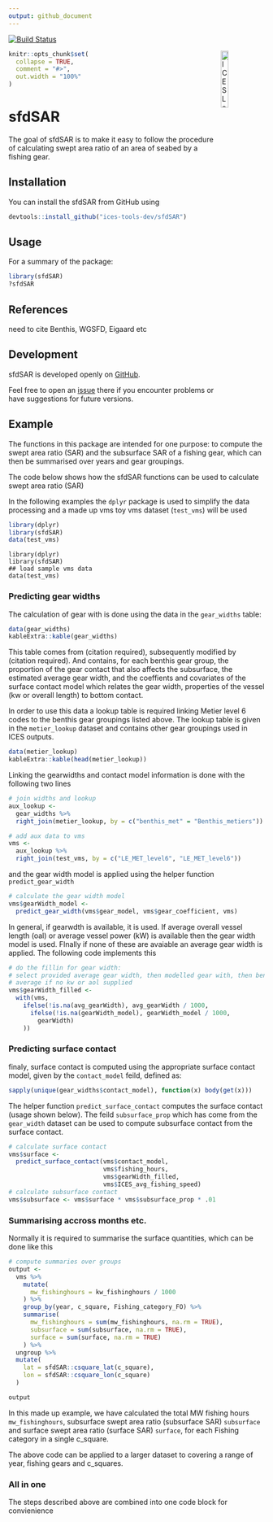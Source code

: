 ```yaml
---
output: github_document
---
```


<!-- README.md is generated from README.Rmd. Please edit that file -->


[![Build Status](https://travis-ci.org/ices-tools-dev/sfdSAR.svg?branch=master)](https://travis-ci.org/ices-tools-dev/sfdSAR)

[<img align="right" alt="ICES Logo" width="17%" height="17%" src="http://ices.dk/_layouts/15/1033/images/icesimg/iceslogo.png">](http://ices.dk)

```r
knitr::opts_chunk$set(
  collapse = TRUE,
  comment = "#>",
  out.width = "100%"
)
```
# sfdSAR

The goal of sfdSAR is to make it easy to follow the procedure of calculating swept
area ratio of an area of seabed by a fishing gear.

## Installation

You can install the sfdSAR from GitHub using

```r
devtools::install_github("ices-tools-dev/sfdSAR")
```

## Usage

For a summary of the package:

```r
library(sfdSAR)
?sfdSAR
```

## References

need to cite Benthis, WGSFD, Eigaard etc

Development
-----------

sfdSAR is developed openly on
[GitHub](https://github.com/ices-tools-dev/sfdSAR).

Feel free to open an
[issue](https://github.com/ices-tools-dev/sfdSAR/issues) there if you
encounter problems or have suggestions for future versions.


## Example

The functions in this package are intended for one purpose: to compute the swept 
area ratio (SAR) and the subsurface SAR of a fishing gear, which can then be 
summarised over years and gear groupings.  

The code below shows how the sfdSAR functions can be used to calculate swept 
area ratio (SAR)

In the following examples the `dplyr` package is used to simplify the data 
processing and a made up vms toy vms dataset (`test_vms`) will be used
```r
library(dplyr)
library(sfdSAR)
data(test_vms)
```
```
library(dplyr)
library(sfdSAR)
## load sample vms data
data(test_vms)
```

### Predicting gear widths

The calculation of gear with is done using the data in the `gear_widths` table:

```r
data(gear_widths)
kableExtra::kable(gear_widths)
```

This table comes from (citation required), subsequently modified by (citation 
required).  And contains, for each benthis gear group, the proportion of the gear
contact that also affects the subsurface, the estimated average gear width,
and the coeffients and covariates of the surface contact model which relates
the gear width, properties of the vessel (kw or overall length) to 
bottom contact.

In order to use this data a lookup table is required linking Metier level 6 
codes to the benthis gear groupings listed above.  The lookup table is given in
the `metier_lookup` dataset and contains other gear groupings used in ICES
outputs.

```r
data(metier_lookup)
kableExtra::kable(head(metier_lookup))
```


Linking the gearwidths and contact model information is done with the following
two lines


```r
# join widths and lookup
aux_lookup <-
  gear_widths %>%
  right_join(metier_lookup, by = c("benthis_met" = "Benthis_metiers"))

# add aux data to vms
vms <-
  aux_lookup %>%
  right_join(test_vms, by = c("LE_MET_level6", "LE_MET_level6"))

```

and the gear width model is applied using the helper function `predict_gear_width`

```r
# calculate the gear width model
vms$gearWidth_model <-
  predict_gear_width(vms$gear_model, vms$gear_coefficient, vms)

```

In general, if gearwdth is available, it is used.  If average overall vessel 
length (oal) or average vessel power (kW) is available then the gear width
model is used.  FInally if none of these are avaiable an average gear width is 
applied.  The following code implements this

```r
# do the fillin for gear width:
# select provided average gear width, then modelled gear with, then benthis
# average if no kw or aol supplied
vms$gearWidth_filled <-
  with(vms,
    ifelse(!is.na(avg_gearWidth), avg_gearWidth / 1000,
      ifelse(!is.na(gearWidth_model), gearWidth_model / 1000,
        gearWidth)
    ))

```

### Predicting surface contact

finaly, surface contact is computed using the appropriate surface contact
model, given by the `contact_model` feild, defined as:

```r
sapply(unique(gear_widths$contact_model), function(x) body(get(x)))
```

The helper function `predict_surface_contact` computes the surface contact 
(usage shown below).  The feild `subsurface_prop` which has come from the
`gear_width` dataset can be used to compute subsurface contact from the surface
contact.

```r
# calculate surface contact
vms$surface <-
  predict_surface_contact(vms$contact_model,
                          vms$fishing_hours,
                          vms$gearWidth_filled,
                          vms$ICES_avg_fishing_speed)
# calculate subsurface contact
vms$subsurface <- vms$surface * vms$subsurface_prop * .01

```

### Summarising accross months etc.

Normally it is required to summarise the surface quantities, which can be done
like this

```r
# compute summaries over groups
output <-
  vms %>%
    mutate(
      mw_fishinghours = kw_fishinghours / 1000
    ) %>%
    group_by(year, c_square, Fishing_category_FO) %>%
    summarise(
      mw_fishinghours = sum(mw_fishinghours, na.rm = TRUE),
      subsurface = sum(subsurface, na.rm = TRUE),
      surface = sum(surface, na.rm = TRUE)
    ) %>%
  ungroup %>%
  mutate(
    lat = sfdSAR::csquare_lat(c_square),
    lon = sfdSAR::csquare_lon(c_square)
  )

output
```

In this made up example, we have calculated the total MW fishing hours 
`mw_fishinghours`, subsurface swept area ratio (subsurface SAR) `subsurface` and 
surface swept area ratio (surface SAR) `surface`, for each Fishing category in 
a single c_square.

The above code can be applied to a larger dataset to covering a range of year, 
fishing gears and c_squares.

### All in one

The steps described above are combined into one code block for convienience

```r

```
